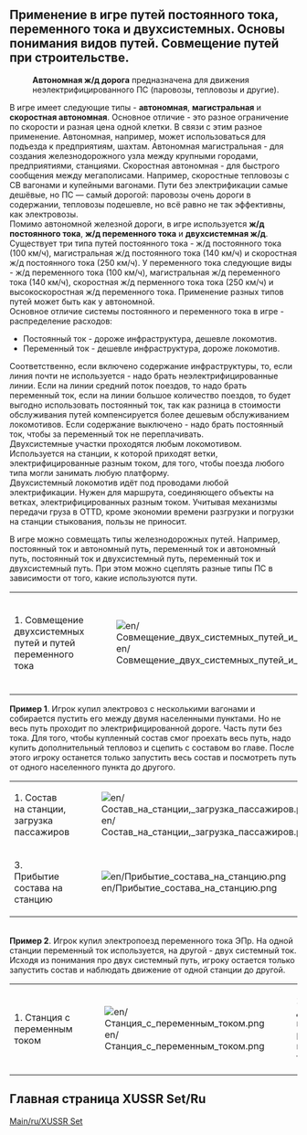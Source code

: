 ==Применение в игре путей постоянного тока, переменного тока и двухсистемных. Основы понимания видов путей. Совмещение путей при строительстве.==
:'''Автономная ж/д дорога''' предназначена для движения неэлектрифицированного ПС (паровозы, тепловозы и другие). 
В игре имеет следующие типы - '''автономная''', '''магистральная''' и '''скоростная автономная'''. Основное отличие - это разное ограничение по скорости и разная цена одной клетки. В связи с этим разное применение. Автономная, например, может использоваться для подъезда к предприятиям, шахтам. Автономная магистральная - для создания железнодорожного узла между крупными городами, предприятиями, станциями. Скоростная автономная - для быстрого сообщения между мегаполисами. Например, скоростные тепловозы с СВ вагонами и купейными вагонами. Пути без электрификации самые дешёвые, но ПС — самый дорогой: паровозы очень дороги в содержании, тепловозы подешевле, но всё равно не так эффективны, как электровозы.
<br> Помимо автономной железной дороги, в игре используется '''ж/д постоянного тока''', '''ж/д переменного тока''' и '''двухсистемная ж/д'''. 
Существует три типа путей постоянного тока -  ж/д постоянного тока (100 км/ч), магистральная ж/д постоянного тока (140 км/ч) и скоростная ж/д постоянного тока (250 км/ч). У переменного тока следующие виды - ж/д переменного тока (100 км/ч), магистральная ж/д переменного тока (140 км/ч), скоростная ж/д перменного тока тока (250 км/ч) и высокоскоростная  ж/д переменного тока. Применение разных типов путей может быть как у автономной.
<br>Основное отличие системы постоянного и переменного тока в игре - распределение расходов:
*Постоянный ток - дороже инфраструктура, дешевле локомотив.
*Переменный ток - дешевле инфраструктура, дороже локомотив.
Соответственно, если включено содержание инфраструктуры, то, если линия почти не используется - надо брать неэлектрифицированные линии. Если на линии средний поток поездов, то надо брать переменный ток, если на линии большое количество поездов, то будет выгодно использовать постоянный ток, так как разница в стоимости обслуживания путей компенсируется более дешевым обслуживанием локомотивов.
Если содержание выключено - надо брать постоянный ток, чтобы за переменный ток не переплачивать. <br>
Двухсистемные участки проходятся любым локомотивом. Используется на станции, к которой приходят ветки, электрифицированные разным током, для того, чтобы поезда любого типа могли занимать любую платформу.
<br>Двухсистемный локомотив идёт под проводами любой электрификации. Нужен для маршрута, соединяющего объекты на ветках, электрифицированных разным током. Учитывая механизмы передачи груза в OTTD, кроме экономии времени разгрузки и погрузки на станции стыкования, пользы не приносит.

В игре можно совмещать типы железнодорожных путей. Например,  постоянный ток и автономный путь, переменный ток и автономный путь, постоянный ток и двухсистемный путь, переменный ток и двухсистемный путь. При этом можно сцеплять разные типы ПС в зависимости от того, какие используются пути. 
{|class="wikitable"
|-
|1. Совмещение двухсистемных путей и путей переменного тока
|[[File:en/Совмещение двух системных путей и путей переменного тока.png]]
|2. Совмещение автономных путей и путей переменного тока
|[[File:en/Совмещение автономных путей и путей переменного тока.png]]
|}
'''Пример 1'''. Игрок купил электровоз с несколькими вагонами и собирается пустить его между двумя населенными пунктами. Но не весь путь проходит по электрифицированной дороге. Часть пути без тока. Для того, чтобы купленный состав смог проехать весь путь, надо купить дополнительный тепловоз и сцепить с составом во главе. После этого игроку останется только запустить весь состав и посмотреть путь от одного населенного пункта до другого.
{|class="wikitable"
|-
|1. Состав на станции, загрузка пассажиров
|[[File:en/Состав на станции, загрузка пассажиров.png]]
|2. Прохождение не электрифицированного участка
|[[File:en/Прохождение не электрифицированного участка.png]]
|-
|3. Прибытие состава на станцию
|[[File:en/Прибытие состава на станцию.png]]
|}
<br> '''Пример 2'''. Игрок купил электропоезд переменного тока ЭПр. На одной станции переменный ток используется, на другой - двух системный ток. Исходя из понимания про двух системный путь, игроку остается только запустить состав и наблюдать движение от одной станции до другой.
{|class="wikitable"
|-
|1. Станция с переменным током
|[[File:en/Станция с переменным током.png]]
|2. Станция с двухсистемными путями, разгрузка МВПС переменного тока
|[[File:en/Станция с двух системными путями.png]]
|}

==Главная страница XUSSR Set/Ru==
[[Main/ru/XUSSR Set]]